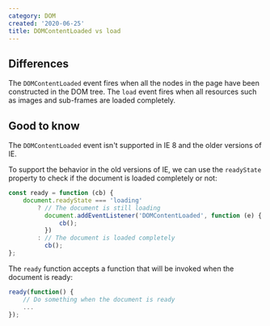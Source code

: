 ```yaml
---
category: DOM
created: '2020-06-25'
title: DOMContentLoaded vs load
---
```


## Differences

The `DOMContentLoaded` event fires when all the nodes in the page have been constructed in the DOM tree.
The `load` event fires when all resources such as images and sub-frames are loaded completely.

## Good to know

The `DOMContentLoaded` event isn't supported in IE 8 and the older versions of IE.

To support the behavior in the old versions of IE, we can use the `readyState` property to check if the document is loaded completely or not:

```js
const ready = function (cb) {
    document.readyState === 'loading'
        ? // The document is still loading
          document.addEventListener('DOMContentLoaded', function (e) {
              cb();
          })
        : // The document is loaded completely
          cb();
};
```

The `ready` function accepts a function that will be invoked when the document is ready:

```js
ready(function() {
    // Do something when the document is ready
    ...
});
```

